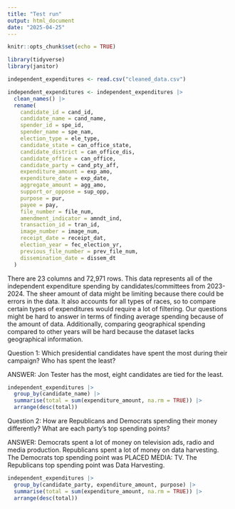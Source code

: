 ```yaml
---
title: "Test run"
output: html_document
date: "2025-04-25"
---
```


```r
knitr::opts_chunk$set(echo = TRUE)
```

```r
library(tidyverse)
library(janitor)
```

```r
independent_expenditures <- read.csv("cleaned_data.csv")
```

```r
independent_expenditures <- independent_expenditures |>
  clean_names() |>
  rename(
    candidate_id = cand_id,
    candidate_name = cand_name,
    spender_id = spe_id,
    spender_name = spe_nam,
    election_type = ele_type,
    candidate_state = can_office_state,
    candidate_district = can_office_dis,
    candidate_office = can_office,
    candidate_party = cand_pty_aff,
    expenditure_amount = exp_amo,
    expenditure_date = exp_date,
    aggregate_amount = agg_amo,
    support_or_oppose = sup_opp,
    purpose = pur,
    payee = pay,
    file_number = file_num,
    amendment_indicator = amndt_ind,
    transaction_id = tran_id,
    image_number = image_num,
    receipt_date = receipt_dat,
    election_year = fec_election_yr,
    previous_file_number = prev_file_num,
    dissemination_date = dissem_dt
  )
```

There are 23 columns and 72,971 rows. This data represents all of the independent expenditure spending by candidates/committees from 2023-2024. The sheer amount of data might be limiting because there could be errors in the data. It also accounts for all types of races, so to compare certain types of expenditures would require a lot of filtering. Our questions might be hard to answer in terms of finding average spending because of the amount of data. Additionally, comparing geographical spending compared to other years will be hard because the dataset lacks geographical information.

Question 1: Which presidential candidates have spent the most during their campaign? Who has spent the least?

ANSWER: Jon Tester has the most, eight candidates are tied for the least.

```r
independent_expenditures |>
  group_by(candidate_name) |>
  summarise(total = sum(expenditure_amount, na.rm = TRUE)) |>
  arrange(desc(total))
```

Question 2: How are Republicans and Democrats spending their money differently? What are each party’s top spending points?

ANSWER: Democrats spent a lot of money on television ads, radio and media production. Republicans spent a lot of money on data harvesting. The Democrats top spending point was PLACED MEDIA: TV. The Republicans top spending point was Data Harvesting.

```r
independent_expenditures |>
  group_by(candidate_party, expenditure_amount, purpose) |>
  summarise(total = sum(expenditure_amount, na.rm = TRUE)) |>
  arrange(desc(total))
```

